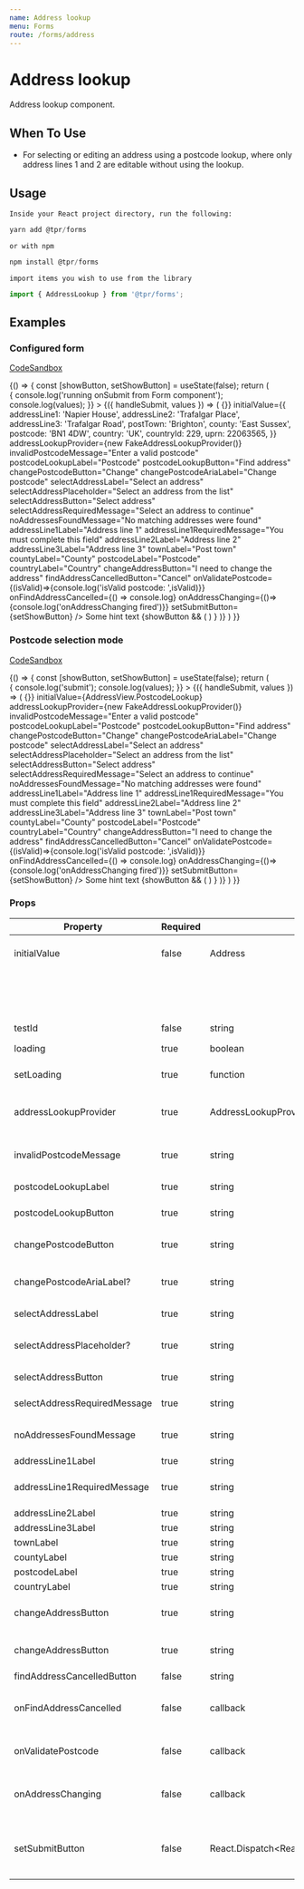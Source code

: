 ```yaml
---
name: Address lookup
menu: Forms
route: /forms/address
---
```



# Address lookup

Address lookup component.

## When To Use

- For selecting or editing an address using a postcode lookup, where only address lines 1 and 2 are editable without using the lookup.

## Usage

`Inside your React project directory, run the following:`

```js
yarn add @tpr/forms
```

`or with npm`

```js
npm install @tpr/forms
```

`import items you wish to use from the library`

```js
import { AddressLookup } from '@tpr/forms';
```

## Examples

### Configured form

[CodeSandbox](https://codesandbox.io)

<Playground>
	{() => {
    	const [showButton, setShowButton] = useState(false);
    	return (
    		<Form
    			onSubmit={(values) => {
    				console.log('running onSubmit from Form component');
    				console.log(values);
    			}}
    		>
    			{({ handleSubmit, values }) => (
    				<form onSubmit={handleSubmit}>
    					<AddressLookup
    						loading={false}
    						setLoading={() =>{}}
    						initialValue={{
    							addressLine1: 'Napier House',
    							addressLine2: 'Trafalgar Place',
    							addressLine3: 'Trafalgar Road',
    							postTown: 'Brighton',
    							county: 'East Sussex',
    							postcode: 'BN1 4DW',
    							country: 'UK',
    							countryId: 229,
    							uprn: 22063565,
    						}}
    						addressLookupProvider={new FakeAddressLookupProvider()}
    						invalidPostcodeMessage="Enter a valid postcode"
    						postcodeLookupLabel="Postcode"
    						postcodeLookupButton="Find address"
    						changePostcodeButton="Change"
    						changePostcodeAriaLabel="Change postcode"
    						selectAddressLabel="Select an address"
    						selectAddressPlaceholder="Select an address from the list"
    						selectAddressButton="Select address"
    						selectAddressRequiredMessage="Select an address to continue"
    						noAddressesFoundMessage="No matching addresses were found"
    						addressLine1Label="Address line 1"
    						addressLine1RequiredMessage="You must complete this field"
    						addressLine2Label="Address line 2"
    						addressLine3Label="Address line 3"
    						townLabel="Post town"
    						countyLabel="County"
    						postcodeLabel="Postcode"
    						countryLabel="Country"
    						changeAddressButton="I need to change the address"
    						findAddressCancelledButton="Cancel"
    						onValidatePostcode={(isValid)=>{console.log('isValid postcode: ',isValid)}}
    						onFindAddressCancelled={() => console.log}
    						onAddressChanging={()=>{console.log('onAddressChanging fired')}}
    						setSubmitButton={setShowButton}
    						/>
    						<Flex cfg={{flexDirection: 'column', mt:1}}>
    							<Hint expanded>Some hint text</Hint>
    						</Flex>
    						{showButton &&
    							(	<ArrowButton
    									title={'Save and Continue'}
    									iconSide="right"
    									pointsTo="right"
    									type="submit"
        	        		cfg={{ mr: 5 }}
    								/>)
    							}
    				</form>
    			)}
    		</Form>
    	)
    }}

</Playground>

### Postcode selection mode

[CodeSandbox](https://codesandbox.io)

<Playground>
{() => {
			const [showButton, setShowButton] = useState(false);
    	return (
    		<Form
    			onSubmit={(values) => {
    				console.log('submit');
    				console.log(values);
    			}}
    		>
    			{({ handleSubmit, values }) => (
    				<form onSubmit={handleSubmit}>
    					<AddressLookup
    						loading={false}
    						setLoading={() =>{}}
    						initialValue={AddressView.PostcodeLookup}
    						addressLookupProvider={new FakeAddressLookupProvider()}
    						invalidPostcodeMessage="Enter a valid postcode"
    						postcodeLookupLabel="Postcode"
    						postcodeLookupButton="Find address"
    						changePostcodeButton="Change"
    						changePostcodeAriaLabel="Change postcode"
    						selectAddressLabel="Select an address"
    						selectAddressPlaceholder="Select an address from the list"
    						selectAddressButton="Select address"
    						selectAddressRequiredMessage="Select an address to continue"
    						noAddressesFoundMessage="No matching addresses were found"
    						addressLine1Label="Address line 1"
    						addressLine1RequiredMessage="You must complete this field"
    						addressLine2Label="Address line 2"
    						addressLine3Label="Address line 3"
    						townLabel="Post town"
    						countyLabel="County"
    						postcodeLabel="Postcode"
    						countryLabel="Country"
    						changeAddressButton="I need to change the address"
    						findAddressCancelledButton="Cancel"
    						onValidatePostcode={(isValid)=>{console.log('isValid postcode: ',isValid)}}
    						onFindAddressCancelled={() => console.log}
    						onAddressChanging={()=>{console.log('onAddressChanging fired')}}
    							setSubmitButton={setShowButton}
    						/>
    						<Flex cfg={{flexDirection: 'column', mt:1}}>
    							<Hint expanded>Some hint text</Hint>
    						</Flex>
    						{showButton &&
    							(	<ArrowButton
    									title={'Save and Continue'}
    									iconSide="right"
    									pointsTo="right"
    									type="submit"
    									cfg={{ mr: 5 }}
    								/>)
    							}
    				</form>
    			)}
    		</Form>
    	)
    }}

</Playground>

### Props

| Property                     | Required | Type                                            | Description                                                                                                            |
| ---------------------------- | -------- | ----------------------------------------------- | ---------------------------------------------------------------------------------------------------------------------- |
| initialValue                 | false    | Address                                         | Existing value to pre-populate the component. Or one of the following values:                                          |
|                              |          |                                                 | { AddressView.PostcodeLookup, AddressView.SelectAddress, AddressView.EditAddress }                                     |
| testId                       | false    | string                                          | data attribute for testers                                                                                             |
| loading                      | true     | boolean                                         | Whether the component is currently loading data                                                                        |
| setLoading                   | true     | function                                        | Function the component can use to set the value of `loading`                                                           |
| addressLookupProvider        | true     | AddressLookupProvider                           | A provider to look up addresses by postcode, then transform them to the Address format                                 |
| invalidPostcodeMessage       | true     | string                                          | Error message when an invalid or incomplete postcode is looked up                                                      |
| postcodeLookupLabel          | true     | string                                          | Label for the postcode lookup field                                                                                    |
| postcodeLookupButton         | true     | string                                          | Text of the button which triggers a postcode lookup                                                                    |
| changePostcodeButton         | true     | string                                          | Text of the button which allows a different postcode to be looked up                                                   |
| changePostcodeAriaLabel?     | true     | string                                          | Accessible label of the button which allows a different postcode to be looked up                                       |
| selectAddressLabel           | true     | string                                          | Label for the dropdown list of matching addresses                                                                      |
| selectAddressPlaceholder?    | true     | string                                          | Placeholder text within the dropdown list of matching addresses                                                        |
| selectAddressButton          | true     | string                                          | Text of the button which selects a matching address                                                                    |
| selectAddressRequiredMessage | true     | string                                          | Error when a matched address is not selected                                                                           |
| noAddressesFoundMessage      | true     | string                                          | Message indicating no addresses matched the postcode                                                                   |
| addressLine1Label            | true     | string                                          | Label for Address Line 1 field                                                                                         |
| addressLine1RequiredMessage  | true     | string                                          | Error message when Address Line 1 is left blank or < 2 characters                                                      |
| addressLine2Label            | true     | string                                          | Label for Address Line 2 field                                                                                         |
| addressLine3Label            | true     | string                                          | Label for Address Line 3 field                                                                                         |
| townLabel                    | true     | string                                          | Label for the town field                                                                                               |
| countyLabel                  | true     | string                                          | Label for the county field                                                                                             |
| postcodeLabel                | true     | string                                          | Label for the postcode field                                                                                           |
| countryLabel                 | true     | string                                          | Label for the country field                                                                                            |
| changeAddressButton          | true     | string                                          | Text for the button to change the selected address and start a new postcode lookup                                     |
| changeAddressButton          | true     | string                                          | Text for the button to change the selected address and start a new postcode lookup                                     |
| findAddressCancelledButton   | false    | string                                          | Text for the cancel button                                                                                             |
| onFindAddressCancelled       | false    | callback                                        | Shows a cancel button and binds a callback which is called when the button is clicked                                  |
| onValidatePostcode           | false    | callback                                        | Binds a callback which is called when the Select Address button is clicked                                             |
| onAddressChanging            | false    | callback                                        | Binds a callback which is called when the I need to change the address button is clicked                               |
| setSubmitButton              | false    | React.Dispatch<React.SetStateAction<boolean\>\> | Allows AddressLookup to control a boolean React.useState hook. In example used to control showing a from submit button |
